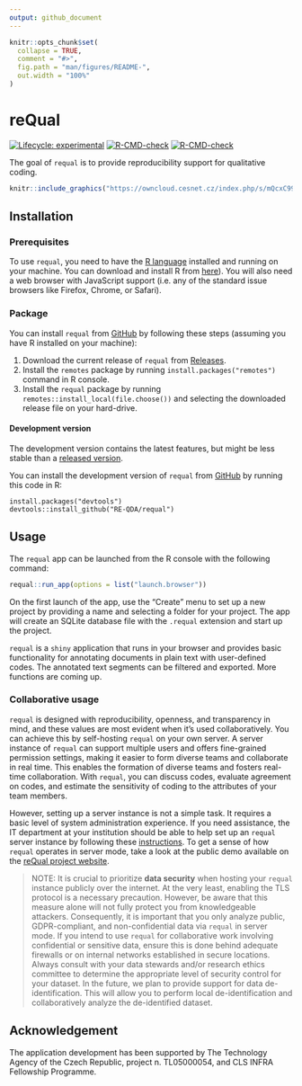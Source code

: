 ```yaml
---
output: github_document
---
```


<!-- README.md is generated from README.Rmd. Please edit that file -->

```r
knitr::opts_chunk$set(
  collapse = TRUE,
  comment = "#>",
  fig.path = "man/figures/README-",
  out.width = "100%"
)
```

# reQual

<!-- badges: start -->
[![Lifecycle: experimental](https://img.shields.io/badge/lifecycle-experimental-orange.svg)](https://lifecycle.r-lib.org/articles/stages.html#experimental)
[![R-CMD-check](https://github.com/RE-QDA/requal/workflows/R-CMD-check/badge.svg)](https://github.com/RE-QDA/requal/actions)
[![R-CMD-check](https://github.com/RE-QDA/requal/actions/workflows/R-CMD-check.yaml/badge.svg)](https://github.com/RE-QDA/requal/actions/workflows/R-CMD-check.yaml)
<!-- badges: end -->

The goal of `requal` is to provide reproducibility support for qualitative coding.  


```r
knitr::include_graphics("https://owncloud.cesnet.cz/index.php/s/mQcxC998RC6qwVP/download")
```


## Installation

### Prerequisites

To use `requal`, you need to have the [R language](https://www.r-project.org) installed and running on your machine. You can download and install R from [here](https://cloud.r-project.org)). You will also need a web browser with JavaScript support (i.e. any of the standard issue browsers like Firefox, Chrome, or Safari).

### Package 

You can install `requal` from [GitHub](https://github.com/) by following these steps (assuming you have R installed on your machine):

1. Download the current release of `requal` from [Releases](https://github.com/RE-QDA/requal/releases).
2. Install the `remotes` package by running `install.packages("remotes")` command in R console.
3. Install the `requal` package by running `remotes::install_local(file.choose())` and selecting the downloaded release file on your hard-drive. 

#### Development version 

The development version contains the latest features, but might be less stable than a [released version](https://github.com/RE-QDA/requal/releases).

You can install the development version of `requal` from [GitHub](https://github.com/) by running this code in R:

```
install.packages("devtools")
devtools::install_github("RE-QDA/requal")
```

## Usage

The `requal` app can be launched from the R console with the following command:

```r
requal::run_app(options = list("launch.browser"))
```

On the first launch of the app, use the "Create" menu to set up a new project by providing a name and selecting a folder for your project. The app will create an SQLite database file with the `.requal` extension and start up the project.

`requal` is a `shiny` application that runs in your browser and provides basic functionality for annotating documents in plain text with user-defined codes. The annotated text segments can be filtered and exported. More functions are coming up.

### Collaborative usage

`requal` is designed with reproducibility, openness, and transparency in mind, and these values are most evident when it's used collaboratively. You can achieve this by self-hosting `requal` on your own server. A server instance of `requal` can support multiple users and offers fine-grained permission settings, making it easier to form diverse teams and collaborate in real time. This enables the formation of diverse teams and fosters real-time collaboration. With `requal`, you can discuss codes, evaluate agreement on codes, and estimate the sensitivity of coding to the attributes of your team members. 

However, setting up a server instance is not a simple task. It requires a basic level of system administration experience. If you need assistance, the IT department at your institution should be able to help set up an `requal` server instance by following these [instructions](https://github.com/RE-QDA/requal/wiki/Server-setup). To get a sense of how `requal` operates in server mode, take a look at the public demo available on the [reQual project website](https://requal.fsv.cuni.cz/).

>NOTE: It is crucial to prioritize __data security__ when hosting your `requal` instance publicly over the internet. At the very least, enabling the TLS protocol is a necessary precaution. However, be aware that this measure alone will not fully protect you from knowledgeable attackers. Consequently, it is important that you only analyze public, GDPR-compliant, and non-confidential data via `requal` in server mode. If you intend to use `requal` for collaborative work involving confidential or sensitive data, ensure this is done behind adequate firewalls or on internal networks established in secure locations. Always consult with your data stewards and/or research ethics committee to determine the appropriate level of security control for your dataset. In the future, we plan to provide support for data de-identification. This will allow you to perform local de-identification and collaboratively analyze the de-identified dataset.

## Acknowledgement

The application development has been supported by The Technology Agency of the Czech Republic, project n. TL05000054, and CLS INFRA Fellowship Programme.
